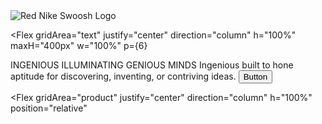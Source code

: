 <Flex gridArea="edge" gridRow="1" justify="center" align="center" ml={6}>
  <Image w="60px" src="/Frame.png" alt="Red Nike Swoosh Logo" />
</Flex>

<Flex
gridArea="text"
justify="center"
direction="column"
h="100%"
maxH="400px"
w="100%"
p={6}
>
  <Flex my={6} mx={2}>
    <Text color="brand.lightGrey" fontSize="4xl">
      <GlitchText>INGENIOUS </GlitchText>
    </Text>
  </Flex>


  <Flex>
    <Text color="brand.lightGrey" fontSize="6xl"  >
      <GlitchText>ILLUMINATING GENIOUS MINDS </GlitchText>
    </Text>


  </Flex>
  <Box h="80%" position="relative" zIndex="101">
    <Text my={6} fontWeight={300} color="brand.text" fontSize="xl" borderTop="solid 1px" pt={6}>
      Ingenious built to hone aptitude for discovering, inventing, or contriving ideas. 
    </Text>
    <Link href='pages/p2'>
    <Button colorScheme='teal' variant='solid' >
    Button
  </Button>
  </Link>


  </Box>

</Flex>


<Flex
  gridArea="product"
  justify="center"
  direction="column"
  h="100%"
  position="relative"
>
  <Product />
  <Box
    position="absolute"
    right="-15%"
    bottom="25%"
    display={['none', 'block']}
  >
  </Box>


</Flex>

